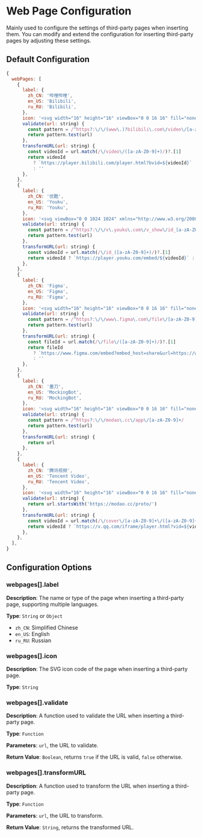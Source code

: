 # Web Page Configuration

Mainly used to configure the settings of third-party pages when inserting them. You can modify and extend the configuration for inserting third-party pages by adjusting these settings.

## Default Configuration

```js
{
  webPages: [
    {
      label: {
        zh_CN: '哔哩哔哩',
        en_US: 'Bilibili',
        ru_RU: 'Bilibili',
      },
      icon: '<svg width="16" height="16" viewBox="0 0 16 16" fill="none" xmlns="http://www.w3.org/2000/svg"><path d="M11.39 3.714h.5c.88.032 1.614.337 2.2.918.586.58.889 1.312.91 2.194v4.293c-.021.88-.324 1.615-.91 2.201-.586.586-1.32.889-2.2.91H4.11c-.88-.021-1.614-.324-2.2-.91-.586-.586-.889-1.32-.91-2.2V6.825c.021-.882.324-1.613.91-2.194.586-.58 1.32-.886 2.2-.918h.452l-.684-.653a.72.72 0 0 1-.218-.529.72.72 0 0 1 .218-.529l.015-.015a.763.763 0 0 1 .537-.218c.202 0 .38.072.537.218L6.63 3.59c.041.041.078.083.109.124h2.49a.487.487 0 0 1 .092-.124l1.665-1.602a.763.763 0 0 1 .536-.218c.203 0 .386.088.542.233a.691.691 0 0 1 .228.53.72.72 0 0 1-.217.528l-.685.653zm-7.28 1.51c-.434.01-.8.16-1.096.45-.295.29-.448.66-.458 1.105v4.387c.01.445.163.813.458 1.104.296.29.662.441 1.097.45h7.778c.435-.009.801-.16 1.097-.45.295-.29.448-.659.458-1.104V6.779c-.01-.446-.163-.814-.458-1.105a1.563 1.563 0 0 0-1.097-.45H4.111zm1.557 2.255c.217 0 .399.072.544.218a.809.809 0 0 1 .233.56v.684a.809.809 0 0 1-.233.56.736.736 0 0 1-.544.218.739.739 0 0 1-.545-.218.809.809 0 0 1-.233-.56v-.684c0-.218.075-.402.225-.553a.753.753 0 0 1 .553-.225zm4.666 0c.218 0 .4.072.545.218a.809.809 0 0 1 .233.56v.684a.809.809 0 0 1-.233.56.737.737 0 0 1-.545.218.739.739 0 0 1-.544-.218.809.809 0 0 1-.233-.56v-.684a.809.809 0 0 1 .233-.56.738.738 0 0 1 .544-.218z" fill="#07A3D7"/></svg>',
      validate(url: string) {
        const pattern = /^https?:\/\/(www\.)?bilibili\.com\/video\/[a-zA-Z0-9]+/
        return pattern.test(url)
      },
      transformURL(url: string) {
        const videoId = url.match(/\/video\/([a-zA-Z0-9]+)/)?.[1]
        return videoId
          ? `https://player.bilibili.com/player.html?bvid=${videoId}`
          : ''
      },
    },
    {
      label: {
        zh_CN: '优酷',
        en_US: 'Youku',
        ru_RU: 'Youku',
      },
      icon: '<svg viewBox="0 0 1024 1024" xmlns="http://www.w3.org/2000/svg" width="16" height="16"><path d="M270.528 902.592c-82.688-45.952-104.576-161.984-43.072-232 26.688-30.208 214.592-142.784 229.632-137.344 17.088 5.504 7.488-.64-112.768-71.36-105.92-62.464-129.152-83.776-144.896-129.792-34.816-105.664 58.112-218.944 166.08-202.496 24.576 4.096 102.528 42.56 175.616 87.168 13.696 8.32 70.4 41.216 125.76 73.472 119.616 69.376 153.792 97.472 178.368 148.288 20.48 41.856 24.576 100.928 10.24 151.68-8.896 32.32-41.664 78.976-71.04 100.992l-19.2 14.4-33.408-19.2c-19.2-11.008-34.176-17.92-34.176-15.808 0 1.344 12.288 10.24 27.328 18.56 15.04 8.896 27.328 17.152 27.328 19.2 0 4.8-281.6 168.832-334.208 194.24-51.904 26.112-100.48 26.112-147.584 0z" fill="#018EFF"/><path d="M665.984 654.4c0-1.088-6.912-5.888-15.936-10.624-20.16-10.112-21.248-5.888-1.088 4.736 16.512 9.024 17.024 9.6 17.024 5.888zm-50.56 5.952c-8.448-7.424-55.744-33.408-55.744-30.72 0 2.56 53.632 35.008 58.432 35.52 1.024 0 0-2.112-2.688-4.8z" fill="#018EFF"/><path d="M673.472 653.44a4171.008 4171.008 0 0 0-126.336-72.768c-43.712-24.064-92.224-52.864-233.6-137.344C238.4 398.72 213.76 374.016 199.424 332.16c-34.816-105.664 58.048-218.944 166.016-202.496 24.576 4.096 102.4 42.56 175.552 87.168 13.632 8.32 70.336 41.216 125.632 73.472 114.112 65.92 146.88 92.032 170.752 133.184 47.872 81.728 29.44 195.008-40.96 257.472-13.632 11.648-27.968 21.248-32.768 21.248-4.8-.64-45.12-21.952-90.176-48.704z" fill="#FF396E"/><path d="M270.464 902.592A152.32 152.32 0 0 1 193.28 781.76c-6.144-76.8 21.184-115.328 130.496-179.84l75.136-44.608L568.96 630.08c93.568 39.808 172.8 72.064 176.256 72.064 4.096 0 6.784 2.048 6.784 5.504 0 5.504-273.216 165.44-334.016 194.944-51.84 26.112-100.352 26.112-147.52 0z" fill="#00BEFF"/></svg>',
      validate(url: string) {
        const pattern = /^https?:\/\/v\.youku\.com\/v_show\/id_[a-zA-Z0-9]+/
        return pattern.test(url)
      },
      transformURL(url: string) {
        const videoId = url.match(/\/id_([a-zA-Z0-9]+)/)?.[1]
        return videoId ? `https://player.youku.com/embed/${videoId}` : ''
      },
    },
    {
      label: {
        zh_CN: 'Figma',
        en_US: 'Figma',
        ru_RU: 'Figma',
      },
      icon: '<svg width="16" height="16" viewBox="0 0 16 16" fill="none" xmlns="http://www.w3.org/2000/svg"><path d="M8.324 8c0-1.475 1.2-2.675 2.675-2.675 1.475 0 2.675 1.2 2.675 2.675 0 1.475-1.2 2.675-2.675 2.675A2.678 2.678 0 0 1 8.324 8z" fill="#1ABCFE"/><path d="M3 13.325c0-1.475 1.2-2.675 2.675-2.675h2.65v2.675C8.325 14.8 7.125 16 5.65 16 4.175 16 3 14.8 3 13.325z" fill="#0ACF83"/><path d="M8.324 0v5.325H11c1.475 0 2.675-1.2 2.675-2.675C13.674 1.175 12.474 0 11 0H8.324z" fill="#FF7262"/><path d="M3 2.675C3 4.15 4.2 5.35 5.675 5.35h2.65V0H5.65C4.175 0 3 1.2 3 2.675z" fill="#F24E1E"/><path d="M3 8c0 1.475 1.2 2.675 2.675 2.675h2.65v-5.35H5.65C4.175 5.325 3 6.525 3 8z" fill="#A259FF"/></svg>',
      validate(url: string) {
        const pattern = /^https?:\/\/www\.figma\.com\/file\/[a-zA-Z0-9]+/
        return pattern.test(url)
      },
      transformURL(url: string) {
        const fileId = url.match(/\/file\/([a-zA-Z0-9]+)/)?.[1]
        return fileId
          ? `https://www.figma.com/embed?embed_host=share&url=https://www.figma.com/file/${fileId}`
          : ''
      },
    },
    {
      label: {
        zh_CN: '墨刀',
        en_US: 'MockingBot',
        ru_RU: 'MockingBot',
      },
      icon: '<svg width="16" height="16" viewBox="0 0 16 16" fill="none" xmlns="http://www.w3.org/2000/svg"><path fill-rule="evenodd" clip-rule="evenodd" d="M2 3h2.715v4.752H2V3zm6.958 0H6.242v4.752h2.716V3zm4.582 0h-2.716v4.752h2.716V3zM9.107 14l-1.096-2.5a3.905 3.905 0 0 0 2.812-3.748h2.716A6.621 6.621 0 0 1 9.107 14z" fill="#F33"/></svg>',
      validate(url: string) {
        const pattern = /^https?:\/\/modao\.cc\/app\/[a-zA-Z0-9]+/
        return pattern.test(url)
      },
      transformURL(url: string) {
        return url
      },
    },
    {
      label: {
        zh_CN: '腾讯视频',
        en_US: 'Tencent Video',
        ru_RU: 'Tencent Video',
      },
      icon: '<svg width="16" height="16" viewBox="0 0 16 16" fill="none" xmlns="http://www.w3.org/2000/svg"><path d="M5.314 14.541c-1.416-.025-1.71-1.416-1.964-3.16-.155-1.06-.182-2.155-.182-3.23 0-1.074.027-2.169.182-3.23.31-2.14.685-3.75 3.123-2.95 2.336.768 4.586 2.126 6.56 3.67.1.085.209.177.324.272.705.59 1.62 1.355 1.642 2.239-.021.882-.936 1.647-1.641 2.237-.115.096-.225.187-.324.274-1.975 1.543-4.225 2.901-6.561 3.67-.418.136-.774.203-1.08.208h-.08z" fill="#4396F7"/><path d="M2.98 13.143c-1.202-.029-1.527-.954-1.755-2.162l-.02-.1-.036-.206C1.025 9.847 1 8.991 1 8.152c0-.84.025-1.694.17-2.523l.036-.205.019-.1c.267-1.418.668-2.447 2.464-2.094-.151.487-.247 1.067-.339 1.692-.154 1.061-.181 2.156-.181 3.23 0 1.074.027 2.169.181 3.23.092.624.188 1.204.34 1.692a3.501 3.501 0 0 1-.592.07H2.98z" fill="#EF8E34"/><path fill-rule="evenodd" clip-rule="evenodd" d="M3.689 3.229c.125.025.256.055.395.094 2.181.6 4.28 1.66 6.124 2.866.66.483 1.812 1.16 1.834 1.962-.023.803-1.175 1.48-1.834 1.963-1.843 1.205-3.943 2.266-6.124 2.866-.139.038-.27.069-.395.094-.151-.488-.248-1.068-.338-1.693-.155-1.06-.182-2.156-.182-3.23 0-1.074.027-2.169.182-3.23.09-.62.185-1.197.335-1.683l.003-.009z" fill="#78E445"/><path d="M4.845 8.156c0-1.82.13-2.04.13-2.04.053-.234.18-.298.378-.241 0 0 .587.124 2.006.87 1.435.754 1.875 1.168 1.875 1.168.217.188.172.305 0 .483 0 0-.269.308-1.875 1.14-1.606.83-2.006.894-2.006.894-.239.056-.332-.015-.377-.24 0 0-.13-.21-.13-2.034z" fill="#fff"/></svg>',
      validate(url: string) {
        return url.startsWith('https://modao.cc/proto/')
      },
      transformURL(url: string) {
        const videoId = url.match(/\/cover\/[a-zA-Z0-9]+\/([a-zA-Z0-9]+)/)?.[1]
        return videoId ? `https://v.qq.com/iframe/player.html?vid=${videoId}` : ''
      },
    },
  ],
}
```

## Configuration Options

### webpages[].label

**Description**: The name or type of the page when inserting a third-party page, supporting multiple languages.

**Type**: `String` or `Object`

- `zh_CN`: Simplified Chinese
- `en_US`: English
- `ru_RU`: Russian

### webpages[].icon

**Description**: The SVG icon code of the page when inserting a third-party page.

**Type**: `String`

### webpages[].validate

**Description**: A function used to validate the URL when inserting a third-party page.

**Type**: `Function`

**Parameters**: `url`, the URL to validate.

**Return Value**: `Boolean`, returns `true` if the URL is valid, `false` otherwise.

### webpages[].transformURL

**Description**: A function used to transform the URL when inserting a third-party page.

**Type**: `Function`

**Parameters**: `url`, the URL to transform.

**Return Value**: `String`, returns the transformed URL.





